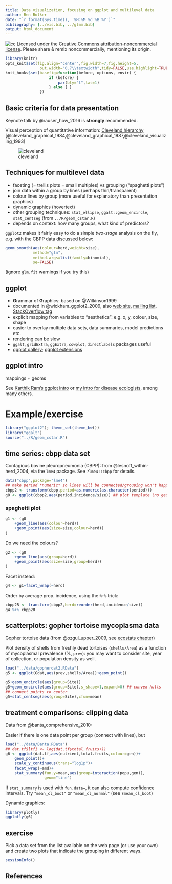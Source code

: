 ```yaml
---
title: Data visualization, focusing on ggplot and multilevel data
author: Ben Bolker
date: "`r format(Sys.time(), '%H:%M %d %B %Y')`"
bibliography: [../vis.bib, ../glmm.bib]
output: html_document
---
```


![cc](pix/cc-attrib-nc.png)
Licensed under the 
[Creative Commons attribution-noncommercial license](http://creativecommons.org/licenses/by-nc/3.0/).
Please share \& remix noncommercially, mentioning its origin.

```r
library(knitr)
opts_knit$set(fig.align="center",fig.width=7,fig.height=5,
               out.width="0.7\\textwidth",tidy=FALSE,use.highlight=TRUE)
knit_hooks$set(basefig=function(before, options, envir) {
                   if (before) {
                       par(bty="l",las=1)
                   } else { }
               })
``` 

## Basic criteria for data presentation

Keynote talk by @rauser_how_2016 is **strongly** recommended.

Visual perception of quantitative information: [Cleveland hierarchy](http://processtrends.com/toc_data_visualization.htm) [@cleveland_graphical_1984,@cleveland_graphical_1987,@cleveland_visualizing_1993]

![cleveland](pix/data_vis_1.png)

## Techniques for multilevel data

* faceting (= trellis plots = small multiples) vs grouping ("spaghetti plots")
* join data within a group by lines (perhaps thin/transparent)
* colour lines by group (more useful for explanatory than presentation graphics)
* dynamic graphics (hovertext)
* other grouping techniques: `stat_ellipse`, `ggalt::geom_encircle`, `stat_centseg` (from `../R/geom_cstar.R`)
* depends on context: how many groups, what kind of predictors?

`ggplot2` makes it fairly easy to do a simple *two-stage* analysis on the fly, e.g. with the CBPP data discussed below:

```r
geom_smooth(aes(colour=herd,weight=size),
            method="glm",
            method.args=list(family=binomial),
            se=FALSE)
```
(ignore `glm.fit` warnings if you try this)

## ggplot 

- **G**rammar of **G**raphics: based on @Wilkinson1999
- documented in @wickham_ggplot2_2009, also [web site](http://had.co.nz/ggplot2), [mailing list](http://groups.google.com/group/ggplot2), [StackOverflow tag](https://stackoverflow.com/questions/tagged/ggplot2)
- explicit mapping from variables to "aesthetics": e.g. x, y, colour, size, shape
- easier to overlay multiple data sets, data summaries, model predictions etc.
- rendering can be slow
- `ggalt`, `gridExtra`, `ggExtra`, `cowplot`, `directlabels` packages useful
- [ggplot gallery](http://www.ggplot2-exts.org/gallery/); [ggplot extensions](https://www.ggplot2-exts.org/)

## ggplot intro

mappings + geoms

See [Karthik Ram's ggplot intro](https://github.com/karthikram/ggplot-lecture) or [my intro for disease ecologists](http://ms.mcmaster.ca/~bolker/eeid/ecology/ggplot.pdf), among many others.

# Example/exercise

```r
library("ggplot2"); theme_set(theme_bw())
library("ggalt")
source("../R/geom_cstar.R")
```

## time series: cbpp data set

Contagious bovine pleuropneumonia (CBPP): from @lesnoff_within-herd_2004, via the `lme4` package. See `?lme4::cbpp` for details.

```r
data("cbpp",package="lme4")
## make period *numeric* so lines will be connected/grouping won't happen
cbpp2 <- transform(cbpp,period=as.numeric(as.character(period)))
g0 <- ggplot(cbpp2,aes(period,incidence/size)) ## plot template (no geom)
```

### spaghetti plot

```r
g1 <- (g0
    +geom_line(aes(colour=herd))
    +geom_point(aes(size=size,colour=herd))
)
```

Do we need the colours?
```r
g2 <- (g0
    +geom_line(aes(group=herd))
    +geom_point(aes(size=size,group=herd))
)
```

Facet instead:

```r
g4 <- g1+facet_wrap(~herd)
```

Order by average prop. incidence, using the `%+%` trick:

```r
cbpp2R <- transform(cbpp2,herd=reorder(herd,incidence/size))
g4 %+% cbpp2R
```

## scatterplots: gopher tortoise mycoplasma data

Gopher tortoise data (from @ozgul_upper_2009, see [ecostats chapter](http://bbolker.github.io/mixedmodels-misc/ecostats_chap.html#data))

Plot density of shells from freshly dead tortoises (`shells/Area`) as a function of mycoplasmal prevalence (%, `prev`): you may want to consider site, year of collection, or population density as well.

```r
load("../data/gopherdat2.RData")
g5 <- ggplot(Gdat,aes(prev,shells/Area))+geom_point()
```

```r
g5+geom_encircle(aes(group=Site))
g5+geom_encircle(aes(group=Site),s_shape=1,expand=0) ## convex hulls
## connect points to center
g5+stat_centseg(aes(group=Site),cfun=mean)
```

## treatment comparisons: clipping data

Data from @banta_comprehensive_2010:

Easier if there is one data point per group (connect with lines),
but 

```r
load("../data/Banta.RData")
## dat.tf$ltf1 <- log(dat.tf$total.fruits+1)
g6 <- ggplot(dat.tf,aes(nutrient,total.fruits,colour=gen))+
    geom_point()+
    scale_y_continuous(trans="log1p")+
    facet_wrap(~amd)+
    stat_summary(fun.y=mean,aes(group=interaction(popu,gen)),
                 geom="line")
```

If `stat_summary` is used with `fun.data=`, it can also compute confidence intervals.  Try `"mean_cl_boot"` or `"mean_cl_normal"` (see `?mean_cl_boot`)

Dynamic graphics:

```r
library(plotly)
ggplotly(g6)
```

## exercise

Pick a data set from the list available on the web page (or use your own) and create two plots that indicate the grouping in different ways.

```r
sessionInfo()
```

## References

